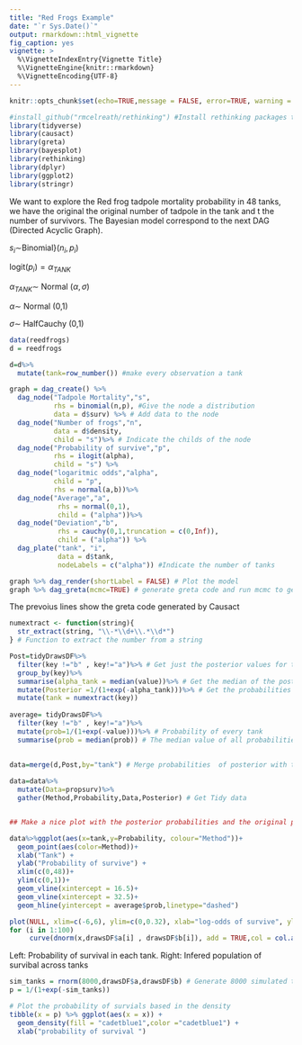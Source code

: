```yaml
---
title: "Red Frogs Example"
date: "`r Sys.Date()`"
output: rmarkdown::html_vignette
fig_caption: yes
vignette: >
  %\VignetteIndexEntry{Vignette Title}
  %\VignetteEngine{knitr::rmarkdown}
  %\VignetteEncoding{UTF-8}
---
```


```r
knitr::opts_chunk$set(echo=TRUE,message = FALSE, error=TRUE, warning = FALSE , include = TRUE)

#install_github("rmcelreath/rethinking") #Install rethinking packages to obtain the data
library(tidyverse)
library(causact)
library(greta)
library(bayesplot)
library(rethinking)
library(dplyr)
library(ggplot2)
library(stringr)


```


We want to explore the Red frog tadpole mortality probability in 48 tanks, we have the original the original number of tadpole in the tank and t the number of survivors. The Bayesian model correspond to the next DAG (Directed Acyclic Graph).

$s_{i} \sim$Binomial}$(n_{i},p_{i})$

logit$(p_{i})=\alpha_{TANK}$

$\alpha_{TANK}\sim$ Normal $(\alpha,\sigma)$

$\alpha \sim$ Normal (0,1)
  
$\sigma \sim$ HalfCauchy (0,1)



 
```r

data(reedfrogs)
d = reedfrogs

d=d%>%
  mutate(tank=row_number()) #make every observation a tank

graph = dag_create() %>%
  dag_node("Tadpole Mortality","s", 
           rhs = binomial(n,p), #Give the node a distribution
           data = d$surv) %>% # Add data to the node
  dag_node("Number of frogs","n",
           data = d$density, 
           child = "s")%>% # Indicate the childs of the node 
  dag_node("Probability of survive","p",
           rhs = ilogit(alpha), 
           child = "s") %>%
  dag_node("logaritmic odds","alpha",
           child = "p",
           rhs = normal(a,b))%>%
  dag_node("Average","a",
            rhs = normal(0,1), 
            child = ("alpha"))%>%
  dag_node("Deviation","b",
            rhs = cauchy(0,1,truncation = c(0,Inf)),
            child = ("alpha")) %>%
  dag_plate("tank", "i",
            data = d$tank,
            nodeLabels = c("alpha")) #Indicate the number of tanks 

graph %>% dag_render(shortLabel = FALSE) # Plot the model
graph %>% dag_greta(mcmc=TRUE) # generate greta code and run mcmc to get the the posteroirs


```


The prevoius lines show the greta code generated by Causact

```r

numextract <- function(string){ 
  str_extract(string, "\\-*\\d+\\.*\\d*")
} # Function to extract the number from a string

Post=tidyDrawsDF%>%
  filter(key !="b" , key!="a")%>% # Get just the posterior values for the alpha tank
  group_by(key)%>%
  summarise(alpha_tank = median(value))%>% # Get the median of the posterior for each tank
  mutate(Posterior =1/(1+exp(-alpha_tank)))%>% # Get the probabilities of every tank
  mutate(tank = numextract(key))
  
average= tidyDrawsDF%>%
  filter(key !="b" , key!="a")%>%
  mutate(prob=1/(1+exp(-value)))%>% # Probability of every tank
  summarise(prob = median(prob)) # The median value of all probabilities
  
  
data=merge(d,Post,by="tank") # Merge probabilities  of posterior with the proportion of survival in the original data

data=data%>%
  mutate(Data=propsurv)%>%
  gather(Method,Probability,Data,Posterior) # Get Tidy data


## Make a nice plot with the posterior probabilities and the original proportions divide as small tanks, median tanks and large tanks

data%>%ggplot(aes(x=tank,y=Probability, colour="Method"))+ 
  geom_point(aes(color=Method))+
  xlab("Tank") +
  ylab("Probability of survive") +
  xlim(c(0,48))+
  ylim(c(0,1))+
  geom_vline(xintercept = 16.5)+
  geom_vline(xintercept = 32.5)+
  geom_hline(yintercept = average$prob,linetype="dashed")

plot(NULL, xlim=c(-6,6), ylim=c(0,0.32), xlab="log-odds of survive", yla="Density",) # Set the enviroment for the plot
for (i in 1:100)
     curve(dnorm(x,drawsDF$a[i] , drawsDF$b[i]), add = TRUE,col = col.alpha("black",0.2)) # Plot the first 100 Gaussians for different mean and sigma values

```

Left: Probability of survival in each tank. Right: Infered population of survibal across tanks

```r
 
sim_tanks = rnorm(8000,drawsDF$a,drawsDF$b) # Generate 8000 simulated tank
p = 1/(1+exp(-sim_tanks))

# Plot the probability of survials based in the density 
tibble(x = p) %>% ggplot(aes(x = x)) + 
  geom_density(fill = "cadetblue1",color ="cadetblue1") + 
  xlab("probability of survival ")

  
```